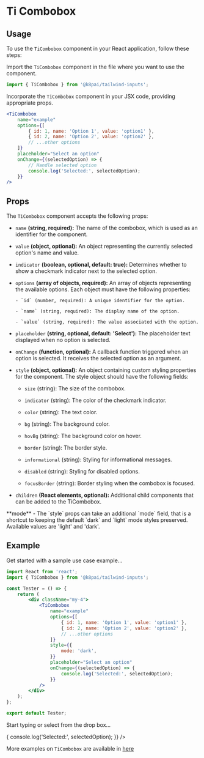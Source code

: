 
# Ti Combobox

## Usage

To use the `TiCombobox` component in your React application, follow these steps:

Import the `TiCombobox` component in the file where you want to use the component.

```jsx copy
import { TiCombobox } from '@k8pai/tailwind-inputs';
```

Incorporate the `TiCombobox` component in your JSX code, providing appropriate props.

```jsx copy
<TiCombobox
	name="example"
	options={[
		{ id: 1, name: 'Option 1', value: 'option1' },
		{ id: 2, name: 'Option 2', value: 'option2' },
		// ...other options
	]}
	placeholder="Select an option"
	onChange={(selectedOption) => {
		// Handle selected option
		console.log('Selected:', selectedOption);
	}}
/>
```

## Props

The `TiCombobox` component accepts the following props:

-   `name` **(string, required):** The name of the combobox, which is used as an identifier for the component.

-   `value` **(object, optional):** An object representing the currently selected option's name and value.

-   `indicator` **(boolean, optional, default: true):** Determines whether to show a checkmark indicator next to the selected option.

-   `options` **(array of objects, required):** An array of objects representing the available options. Each object must have the following properties:

        - `id` (number, required): A unique identifier for the option.

        - `name` (string, required): The display name of the option.

        - `value` (string, required): The value associated with the option.

-   `placeholder` **(string, optional, default: 'Select'):** The placeholder text displayed when no option is selected.

-   `onChange` **(function, optional):** A callback function triggered when an option is selected. It receives the selected option as an argument.

-   `style` **(object, optional):** An object containing custom styling properties for the component. The style object should have the following fields:

    -   `size` (string): The size of the combobox.

    -   `indicator` (string): The color of the checkmark indicator.

    -   `color` (string): The text color.

    -   `bg` (string): The background color.

    -   `hovBg` (string): The background color on hover.

    -   `border` (string): The border style.

    -   `informational` (string): Styling for informational messages.

    -   `disabled` (string): Styling for disabled options.

    -   `focusBorder` (string): Border styling when the combobox is focused.

-   `children` **(React elements, optional):** Additional child components that can be added to the TiCombobox.

<Callout emoji="🌙">
	**mode** - The `style` props can take an additional `mode` field, that is a
	shortcut to keeping the default `dark` and `light` mode styles preserved.
	Available values are 'light' and 'dark'.
</Callout>

## Example

Get started with a sample use case example...

```jsx copy
import React from 'react';
import { TiCombobox } from '@k8pai/tailwind-inputs';

const Tester = () => {
	return (
		<div className="my-4">
			<TiCombobox
				name="example"
				options={[
					{ id: 1, name: 'Option 1', value: 'option1' },
					{ id: 2, name: 'Option 2', value: 'option2' },
					// ...other options
				]}
				style={{
					mode: 'dark',
				}}
				placeholder="Select an option"
				onChange={(selectedOption) => {
					console.log('Selected:', selectedOption);
				}}
			/>
		</div>
	);
};

export default Tester;
```

Start typing or select from the drop box...

<div className="my-4">
	<TiCombobox
		name="example"
		options={[
			{ id: 1, name: 'Option 1', value: 'option1' },
			{ id: 2, name: 'Option 2', value: 'option2' },
			{ id: 3, name: 'Option 3', value: 'option3' },
			{ id: 4, name: 'Option 4', value: 'option4' },
			// ...other options
		]}
		style={{
			mode: 'dark',
		}}
		placeholder="Select an option"
		onChange={(selectedOption) => {
			console.log('Selected:', selectedOption);
		}}
	/>
</div>

More examples on `TiCombobox` are available in [here](/examples)
